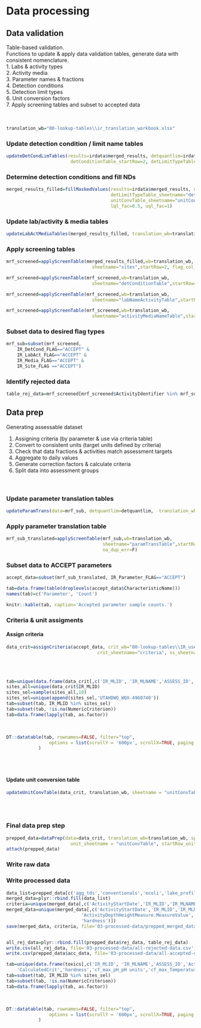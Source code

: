 
# Data processing

## Data validation
Table-based validation.  
Functions to update & apply data validation tables, generate data with consistent nomenclature.  
1. Labs & activity types  
2. Activity media  
3. Parameter names & fractions  
4. Detection conditions  
5. Detection limit types  
6. Unit conversion factors  
7. Apply screening tables and subset to accepted data  
<br><br>

```r
translation_wb="00-lookup-tables\\ir_translation_workbook.xlsx"
```

### Update detection condition / limit name tables
```r
updateDetCondLimTables(results=irdata$merged_results, detquantlim=irdata$detquantlim, translation_wb=translation_wb,
						detConditionTable_startRow=2, detLimitTypeTable_startRow=2)
```


### Determine detection conditions and fill NDs
```r
merged_results_filled=fillMaskedValues(results=irdata$merged_results, detquantlim=irdata$detquantlim, translation_wb=translation_wb,
									   detLimitTypeTable_sheetname="detLimitTypeTable", detLimitTypeTable_startRow=2,
									   unitConvTable_sheetname="unitConvTable", unitConvTable_startRow=1, unitConvTable_startCol=1,
									   lql_fac=0.5, uql_fac=1)
```

### Update lab/activity & media tables
```r
updateLabActMediaTables(merged_results_filled, translation_wb=translation_wb, labNameActivityTable_startRow = 2)
```


### Apply screening tables
```r
mrf_screened=applyScreenTable(merged_results_filled,wb=translation_wb,
								sheetname="sites",startRow=2, flag_col_name="IR_Site_FLAG", com_col_name="IR_Site_COMMENT")

mrf_screened=applyScreenTable(mrf_screened,wb=translation_wb,
								sheetname="detConditionTable",startRow=2, flag_col_name="IR_DetCond_FLAG", com_col_name="IR_DetCond_COMMENT")

mrf_screened=applyScreenTable(mrf_screened,wb=translation_wb,
								sheetname="labNameActivityTable",startRow=2,flag_col_name="IR_LabAct_FLAG", com_col_name="IR_LabAct_COMMENT")

mrf_screened=applyScreenTable(mrf_screened,wb=translation_wb,
								sheetname="activityMediaNameTable",startRow=1, flag_col_name="IR_Media_FLAG", com_col_name="IR_Media_COMMENT")

```


### Subset data to desired flag types
```r
mrf_sub=subset(mrf_screened,
	IR_DetCond_FLAG=="ACCEPT" &
	IR_LabAct_FLAG=="ACCEPT" &
	IR_Media_FLAG=="ACCEPT" &
	IR_Site_FLAG =="ACCEPT")
```

### Identify rejected data
```r
table_rej_data=mrf_screened[mrf_screened$ActivityIdentifier %in% mrf_sub$ActivityIdentifier,]
```

## Data prep
Generating assessable dataset  

1. Assigning criteria (by parameter & use via criteria table)  
2. Convert to consistent units (target units defined by criteria)  
3. Check that data fractions & activities match assessment targets  
4. Aggregate to daily values  
5. Generate correction factors & calculate criteria  
6. Split data into assessment groups  
<br><br>


### Update parameter translation tables
```r
updateParamTrans(data=mrf_sub, detquantlim=detquantlim,  translation_wb="00-lookup-tables\\ir_translation_workbook_live.xlsx")
```

### Apply parameter translation table
```r
mrf_sub_translated=applyScreenTable(mrf_sub,wb=translation_wb,
									sheetname="paramTransTable",startRow=4,flag_col_name="IR_Parameter_FLAG",com_col_name="IR_Parameter_COMMENT",
									na_dup_err=F)
```
### Subset data to ACCEPT parameters
```r
accept_data=subset(mrf_sub_translated, IR_Parameter_FLAG=="ACCEPT")
```

```r
tab=data.frame(table(droplevels(accept_data$CharacteristicName)))
names(tab)=c('Parameter', 'Count')
```
```r
knitr::kable(tab, caption='Accepted parameter sample counts.')
```


### Criteria & unit assigments

#### Assign criteria
```r
data_crit=assignCriteria(accept_data, crit_wb="00-lookup-tables\\IR_uses_standards.xlsx",
								  crit_sheetname="criteria", ss_sheetname="ss_criteria", crit_startRow=1, ss_startRow=1, rm_nocrit=FALSE, print=FALSE)
```
<br><br>

```r
tab=unique(data.frame(data_crit[,c('IR_MLID', 'IR_MLNAME','ASSESS_ID','Water_Type','ActivityStartDate','R3172ParameterName','IR_Value','IR_Unit','IR_DetCond','BeneficialUse','CriterionLabel', 'NumericCriterion','CriterionUnits', 'AsmntAggFun', 'SSC_StartMon','SSC_EndMon','SSC_MLID')]))
sites_all=unique(data_crit$IR_MLID)
sites_sel=sample(sites_all,10)
sites_sel=unique(append(sites_sel,'UTAHDWQ_WQX-4960740'))
tab=subset(tab, IR_MLID %in% sites_sel)
tab=subset(tab, !is.na(NumericCriterion))
tab=data.frame(lapply(tab, as.factor))
```

<br>
```r
DT::datatable(tab, rownames=FALSE, filter="top",
				options = list(scrollY = '600px', scrollX=TRUE, paging = TRUE, dom="tpr", deferRender = TRUE)
			)
```

<br><br>




#### Update unit conversion table
```r
updateUnitConvTable(data_crit, translation_wb, sheetname = "unitConvTable")
```
<br><br>

### Final data prep step
```r
prepped_data=dataPrep(data=data_crit, translation_wb=translation_wb, split_agg_tds=TRUE, crit_wb="00-lookup-tables\\IR_uses_standards.xlsx",
						unit_sheetname = "unitConvTable", startRow_unit = 1, cf_formulas_sheetname="cf_formulas", startRow_formulas=1)
attach(prepped_data)
```

### Write raw data


### Write processed data
```r
data_list=prepped_data[c('agg_tds','conventionals','ecoli','lake_profiles','lakes_tds','lakes_trophic','toxics')]
merged_data=plyr::rbind.fill(data_list)
criteria=unique(merged_data[,c('ActivityStartDate','IR_MLID','IR_MLNAME','BeneficialUse','R3172ParameterName','CriterionUnits','TargetFraction','CriterionLabel','CriterionType','AsmntAggFun','NumericCriterion')])
merged_data=unique(merged_data[,c('ActivityStartDate','IR_MLID','IR_MLNAME','ASSESS_ID','AU_NAME','AU_Type','BEN_CLASS','R3172ParameterName','IR_Value','IR_Unit','IR_DetCond','IR_Fraction','IR_ActivityType','IR_Lat','IR_Long','DataLoggerLine','ActivityRelativeDepthName',
							'ActivityDepthHeightMeasure.MeasureValue','R317Descrp','ActivityDepthHeightMeasure.MeasureUnitCode','cf_max_pH_pH units','cf_max_Temperature, water_deg C','cf_min_Calcium_mg/l','cf_min_Magnesium_mg/l','cf_min_pH_pH units',
							'hardness')])
save(merged_data, criteria, file='03-processed-data/prepped_merged_data.Rdata')


all_rej_data=plyr::rbind.fill(prepped_data$rej_data, table_rej_data)
write.csv(all_rej_data, file='03-processed-data/all-rejected-data.csv')
write.csv(prepped_data$acc_data, file='03-processed-data/all-accepted-data-wide.csv')
```

```r
tab=unique(data.frame(toxics[,c('IR_MLID', 'IR_MLNAME','ASSESS_ID','ActivityStartDate','R3172ParameterName','IR_Value','IR_Unit','BeneficialUse','CriterionLabel', 'NumericCriterion','CriterionUnits', 
	'CalculatedCrit','hardness','cf_max_pH_pH units','cf_max_Temperature, water_deg C','cf_min_Calcium_mg/l','cf_min_Magnesium_mg/l','cf_min_pH_pH units','CF', 'CriterionFormula')]))
tab=subset(tab, IR_MLID %in% sites_sel)
tab=subset(tab, !is.na(NumericCriterion))
tab=data.frame(lapply(tab, as.factor))
```

<br>
```r
DT::datatable(tab, rownames=FALSE, filter="top",
				options = list(scrollY = '600px', scrollX=TRUE, paging = TRUE, dom="tpr", deferRender = TRUE)
			)
```










